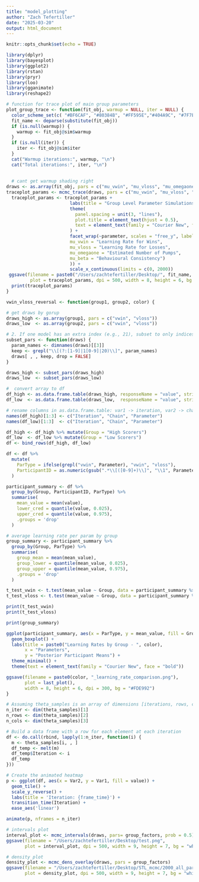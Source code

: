 ```yaml
---
title: "model_plotting"
author: "Zach Tefertiller"
date: "2025-03-20"
output: html_document
---
```


```r
knitr::opts_chunk$set(echo = TRUE)
```

```r
library(dplyr)
library(bayesplot)
library(ggplot2)
library(rstan)
library(pryr)
library(loo)
library(gganimate)
library(reshape2)
```

```r
# function for trace plot of main group parameters
plot_group_trace <- function(fit_obj, warmup = NULL, iter = NULL) {
  color_scheme_set(c( "#BF6CAF", "#80384B", "#FF595E","#404A9C", "#7F7EFF", "#011638"))
  fit_name <- deparse(substitute(fit_obj))
  if (is.null(warmup)) {
    warmup <- fit_obj@sim$warmup
  }
  if (is.null(iter)) {
    iter <- fit_obj@sim$iter
  }
  cat("Warmup iterations:", warmup, "\n")
  cat("Total iterations:", iter, "\n")
  
  
  # cant get warmup shading right
draws <- as.array(fit_obj, pars = c("mu_vwin", "mu_vloss", "mu_omegaone", "mu_beta"))
traceplot_params <- mcmc_trace(draws, pars = c("mu_vwin", "mu_vloss", "mu_omegaone", "mu_beta"),          n_warmup = 0, np_style = trace_style_np())
  traceplot_params <- traceplot_params + 
                        labs(title = "Group Level Parameter Simulations") +
                        theme(
                          panel.spacing = unit(3, "lines"),
                          plot.title = element_text(hjust = 0.5),
                          text = element_text(family = "Courier New", face = "bold")
                        ) +
                        facet_wrap(~parameter, scales = "free_y", labeller = as_labeller(c(
                        mu_vwin = "Learning Rate for Wins", 
                        mu_vloss = "Learning Rate for Losses", 
                        mu_omegaone = "Estimated Number of Pumps",
                        mu_beta = "Behavioural Consistency")
                        )) +
                        scale_x_continuous(limits = c(0, 2000))
 ggsave(filename = paste0("/Users/zachtefertiller/Desktop/", fit_name, ".png"), 
         plot = traceplot_params, dpi = 500, width = 8, height = 6, bg = "white")
  print(traceplot_params)
}
```


```r
vwin_vloss_reversal <- function(group1, group2, color) {

# get draws by gorup
draws_high <- as.array(group1, pars = c("vwin", "vloss"))
draws_low  <- as.array(group2, pars = c("vwin", "vloss"))

# 2. If one model has an extra index (e.g., 21), subset to only indices 1 to 20.
subset_pars <- function(draws) {
  param_names <- dimnames(draws)[[3]]
  keep <- grepl("\\[(?:[1-9]|1[0-9]|20)\\]", param_names)
  draws[ , , keep, drop = FALSE]
}

draws_high <- subset_pars(draws_high)
draws_low  <- subset_pars(draws_low)

#  convert array to df
df_high <- as.data.frame.table(draws_high, responseName = "value", stringsAsFactors = FALSE)
df_low  <- as.data.frame.table(draws_low,  responseName = "value", stringsAsFactors = FALSE)

# rename columns in as.data.frame.table: var1 -> iteration, var2 -> chain, var3 -> parameter
names(df_high)[1:3] <- c("Iteration", "Chain", "Parameter")
names(df_low)[1:3]  <- c("Iteration", "Chain", "Parameter")

df_high <- df_high %>% mutate(Group = "High Scorers")
df_low  <- df_low %>% mutate(Group = "Low Scorers")
df <- bind_rows(df_high, df_low)

df <- df %>%
  mutate(
    ParType = ifelse(grepl("vwin", Parameter), "vwin", "vloss"),
    ParticipantID = as.numeric(gsub(".*\\[([0-9]+)\\]", "\\1", Parameter))
  )

participant_summary <- df %>%
  group_by(Group, ParticipantID, ParType) %>%
  summarise(
    mean_value = mean(value),
    lower_cred = quantile(value, 0.025),
    upper_cred = quantile(value, 0.975),
    .groups = 'drop'
  )

# average learning rate per param by group
group_summary <- participant_summary %>%
  group_by(Group, ParType) %>%
  summarise(
    group_mean = mean(mean_value),
    group_lower = quantile(mean_value, 0.025),
    group_upper = quantile(mean_value, 0.975),
    .groups = 'drop'
  )

t_test_vwin <- t.test(mean_value ~ Group, data = participant_summary %>% filter(ParType == "vwin"))
t_test_vloss <- t.test(mean_value ~ Group, data = participant_summary %>% filter(ParType == "vloss"))

print(t_test_vwin)
print(t_test_vloss)

print(group_summary)

ggplot(participant_summary, aes(x = ParType, y = mean_value, fill = Group)) +
  geom_boxplot() +
  labs(title = paste0("Learning Rates by Group - ", color), 
       x = "Parameters",
       y = "Posterior Participant Means") +
  theme_minimal() +
  theme(text = element_text(family = "Courier New", face = "bold"))

ggsave(filename = paste0(color, "_learning_rate_comparison.png"),
       plot = last_plot(),
       width = 8, height = 6, dpi = 300, bg = "#FDE992")
}

```

```r

# Assuming theta_samples is an array of dimensions [iterations, rows, cols]
n_iter <- dim(theta_samples)[1]
n_rows <- dim(theta_samples)[2]
n_cols <- dim(theta_samples)[3]

# Build a data frame with a row for each element at each iteration
df <- do.call(rbind, lapply(1:n_iter, function(i) {
  m <- theta_samples[i, , ]
  df_temp <- melt(m)
  df_temp$Iteration <- i
  df_temp
}))

# Create the animated heatmap
p <- ggplot(df, aes(x = Var2, y = Var1, fill = value)) +
  geom_tile() +
  scale_y_reverse() +
  labs(title = 'Iteration: {frame_time}') +
  transition_time(Iteration) +
  ease_aes('linear')

animate(p, nframes = n_iter)


```






```r
# intervals plot
interval_plot <- mcmc_intervals(draws, pars= group_factors, prob = 0.5)
ggsave(filename = "/Users/zachtefertiller/Desktop/test.png", 
       plot = interval_plot, dpi = 500, width = 9, height = 7, bg = "white")
```

```r
# density plot
density_plot <- mcmc_dens_overlay(draws, pars = group_factors)
ggsave(filename = "/Users/zachtefertiller/Desktop/STL_mcmc/2000_all_participants_density.png", 
       plot = density_plot, dpi = 500, width = 9, height = 7, bg = "white")
```














